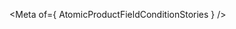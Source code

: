 
<Meta of={ AtomicProductFieldConditionStories } />

<Title />
<Subtitle><Description/></Subtitle>

<CanvasWithGithub
  of={ AtomicProductFieldConditionStories.Default }
  githubPath="commerce/atomic-product-field-condition/atomic-product-field-condition.ts"
/>

## Usage

`atomic-product-field-condition` conditionally renders its content based on product attributes.
This component can verify whether specified fields are defined, not defined, match specific values, or do not match specific values.

It is typically used within `atomic-product-template`.

```html
<atomic-product-template>
  ... 

  <atomic-product-field-condition
    attributes-if-defined="ec_name"
 
  >
  <span>Render me if <strong>ec_name</strong> is defined.</span>
  </atomic-product-field-condition>
  
</atomic-product-template>
```
## Examples
<Stories title={""}/>

## Reference
<ArgTypes />
